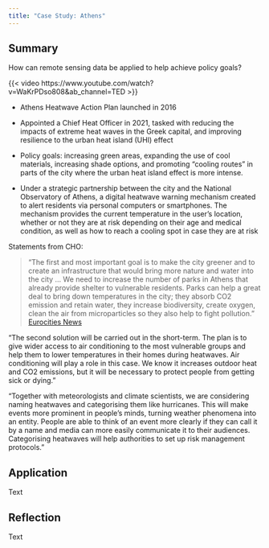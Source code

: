 ```yaml
---
title: "Case Study: Athens"
---
```


## Summary

How can remote sensing data be applied to help achieve policy goals?

{{< video https://www.youtube.com/watch?v=WaKrPDso808&ab_channel=TED >}}

-   Athens Heatwave Action Plan launched in 2016

-   Appointed a Chief Heat Officer in 2021, tasked with reducing the impacts of extreme heat waves in the Greek capital, and improving resilience to the urban heat island (UHI) effect

-   Policy goals: increasing green areas, expanding the use of cool materials, increasing shade options, and promoting "cooling routes" in parts of the city where the urban heat island effect is more intense.

-   Under a strategic partnership between the city and the National Observatory of Athens, a digital heatwave warning mechanism created to alert residents via personal computers or smartphones. The mechanism provides the current temperature in the user's location, whether or not they are at risk depending on their age and medical condition, as well as how to reach a cooling spot in case they are at risk

Statements from CHO:

> "The first and most important goal is to make the city greener and to create an infrastructure that would bring more nature and water into the city ... We need to increase the number of parks in Athens that already provide shelter to vulnerable residents. Parks can help a great deal to bring down temperatures in the city; they absorb CO2 emission and retain water, they increase biodiversity, create oxygen, clean the air from microparticles so they also help to fight pollution." [Eurocities News](https://eurocities.eu/latest/athens-heat-warrior/)

"The second solution will be carried out in the short-term. The plan is to give wider access to air conditioning to the most vulnerable groups and help them to lower temperatures in their homes during heatwaves. Air conditioning will play a role in this case. We know it increases outdoor heat and CO2 emissions, but it will be necessary to protect people from getting sick or dying."

"Together with meteorologists and climate scientists, we are considering naming heatwaves and categorising them like hurricanes. This will make events more prominent in people's minds, turning weather phenomena into an entity. People are able to think of an event more clearly if they can call it by a name and media can more easily communicate it to their audiences. Categorising heatwaves will help authorities to set up risk management protocols."

## Application

Text

## Reflection

Text
